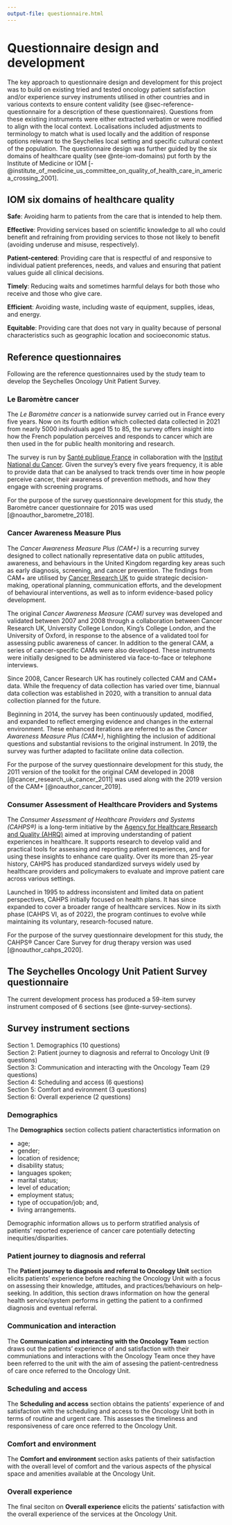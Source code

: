 ```yaml
---
output-file: questionnaire.html
---
```


# Questionnaire design and development {#sec-questionnaire-development}

The key approach to questionnaire design and development for this project was to build on existing tried and tested oncology patient satisfaction and/or experience survey instruments utilised in other countries and in various contexts to ensure content validity (see @sec-reference-questionnaire for a description of these questionnaires). Questions from these existing instruments were either extracted verbatim or were modified to align with the local context. Localisations included adjustments to terminology to match what is used locally and the addition of response options relevant to the Seychelles local setting and specific cultural context of the population. The questionnaire design was further guided by the six domains of healthcare quality (see @nte-iom-domains) put forth by the Institute of Medicine or IOM  [-@institute_of_medicine_us_committee_on_quality_of_health_care_in_america_crossing_2001].


::: {#nte-iom-domains .callout-note}
## IOM six domains of healthcare quality

**Safe**: Avoiding harm to patients from the care that is intended to help them.

**Effective**: Providing services based on scientific knowledge to all who could benefit and refraining from providing services to those not likely to benefit (avoiding underuse and misuse, respectively).

**Patient-centered**: Providing care that is respectful of and responsive to individual patient preferences, needs, and values and ensuring that patient values guide all clinical decisions.

**Timely**: Reducing waits and sometimes harmful delays for both those who receive and those who give care.

**Efficient**: Avoiding waste, including waste of equipment, supplies, ideas, and energy.

**Equitable**: Providing care that does not vary in quality because of personal characteristics such as geographic location and socioeconomic status.
:::

## Reference questionnaires {#sec-reference-questionnaire}

Following are the reference questionnaires used by the study team to develop the Seychelles Oncology Unit Patient Survey.


### Le Baromètre cancer {#sec-barmeter-cancer}

The *Le Baromètre cancer* is a nationwide survey carried out in France every five years. Now on its fourth edition which collected data collected in 2021 from nearly 5000 individuals aged 15 to 85, the survey offers insight into how the French population perceives and responds to cancer which are then used in the for public health monitoring and research.

The survey is run by [Santé publique France](https://www.santepubliquefrance.fr/) in collaboration with the [Institut National du Cancer](https://www.cancer.fr/). Given the survey's every five years frequency, it is able to provide data that can be analysed to track trends over time in how people perceive cancer, their awareness of prevention methods, and how they engage with screening programs.

For the purpose of the survey questionnaire development for this study, the Baromètre cancer questionnaire for 2015 was used [@noauthor_barometre_2018].

### Cancer Awareness Measure Plus {#sec-cam-plus}

The *Cancer Awareness Measure Plus (CAM+)* is a recurring survey designed to collect nationally representative data on public attitudes, awareness, and behaviours in the United Kingdom regarding key areas such as early diagnosis, screening, and cancer prevention. The findings from CAM+ are utilised by [Cancer Research UK](https://www.cancerresearchuk.org/) to guide strategic decision-making, operational planning, communication efforts, and the development of behavioural interventions, as well as to inform evidence-based policy development.

The original *Cancer Awareness Measure (CAM)* survey was developed and validated between 2007 and 2008 through a collaboration between Cancer Research UK, University College London, King’s College London, and the University of Oxford, in response to the absence of a validated tool for assessing public awareness of cancer. In addition to the general CAM, a series of cancer-specific CAMs were also developed. These instruments were initially designed to be administered via face-to-face or telephone interviews.

Since 2008, Cancer Research UK has routinely collected CAM and CAM+ data. While the frequency of data collection has varied over time, biannual data collection was established in 2020, with a transition to annual data collection planned for the future.

Beginning in 2014, the survey has been continuously updated, modified, and expanded to reflect emerging evidence and changes in the external environment. These enhanced iterations are referred to as the *Cancer Awareness Measure Plus (CAM+)*, highlighting the inclusion of additional questions and substantial revisions to the original instrument. In 2019, the survey was further adapted to facilitate online data collection.

For the purpose of the survey questionnaire development for this study, the 2011 version of the toolkit for the original CAM developed in 2008 [@cancer_research_uk_cancer_2011] was used along with the 2019 version of the CAM+ [@noauthor_cancer_2019].

### Consumer Assessment of Healthcare Providers and Systems {#sec-cahps}

The *Consumer Assessment of Healthcare Providers and Systems (CAHPS®)* is a long-term initiative by the [Agency for Healthcare Research and Quality (AHRQ)](https://www.ahrq.gov/) aimed at improving understanding of patient experiences in healthcare. It supports research to develop valid and practical tools for assessing and reporting patient experiences, and for using these insights to enhance care quality. Over its more than 25-year history, CAHPS has produced standardized surveys widely used by healthcare providers and policymakers to evaluate and improve patient care across various settings.

Launched in 1995 to address inconsistent and limited data on patient perspectives, CAHPS initially focused on health plans. It has since expanded to cover a broader range of healthcare services. Now in its sixth phase (CAHPS VI, as of 2022), the program continues to evolve while maintaining its voluntary, research-focused nature.

For the purpose of the survey questionnaire development for this study, the CAHPS® Cancer Care Survey for drug therapy version was used [@noauthor_cahps_2020].
  
## The Seychelles Oncology Unit Patient Survey questionnaire {#sec-survey-questionnaire}

The current development process has produced a 59-item survey instrument composed of 6 sections (see @nte-survey-sections).

::: {#nte-survey-sections .callout-note}
## Survey instrument sections

Section 1. Demographics (10 questions)    
Section 2: Patient journey to diagnosis and referral to Oncology Unit (9 questions)    
Section 3: Communication and interacting with the Oncology Team (29 questions)    
Section 4: Scheduling and access (6 questions)    
Section 5: Comfort and evironment (3 questions)    
Section 6: Overall experience (2 questions)    
:::

### Demographics {#sec-demographics}

The **Demographics** section collects patient charactertistics information on

* age;
* gender;
* location of residence;
* disability status;
* languages spoken;
* marital status;
* level of education;
* employment status;
* type of occupation/job; and,
* living arrangements.

Demographic information allows us to perform stratified analysis of patients' reported experience of cancer care potentially detecting inequities/disparities.

### Patient journey to diagnosis and referral {#sec-patient-journey}

The **Patient journey to diagnosis and referral to Oncology Unit** section elicits patients' experience before reaching the Oncology Unit with a focus on assessing their knowledge, attitudes, and practices/behaviours on help-seeking. In addition, this section draws information on how the general health service/system performs in getting the patient to a confirmed diagnosis and eventual referral.

### Communication and interaction {#sec-communication-interaction}

The **Communication and interacting with the Oncology Team** section draws out the patients' experience of and satisfaction with their communiations and interactions with the Oncology Team once they have been referred to the unit with the aim of assesing the patient-centredness of care once referred to the Oncology Unit.

### Scheduling and access {#sec-scheduling-access}

The **Scheduling and access** section obtains the patients' experience of and satisfaction with the scheduling and access to the Oncology Unit both in terms of routine and urgent care. This assesses the timeliness and responsiveness of care once referred to the Oncology Unit.

### Comfort and environment {#sec-comfort-environemnt}

The **Comfort and environment** section asks patients of their satisfaction with the overall level of comfort and the various aspects of the physical space and amenities available at the Oncology Unit.

### Overall experience {#sec-overall-expereince}

The final seciton on **Overall experience** elicits the patients' satisfaction with the overall experience of the services at the Oncology Unit.

